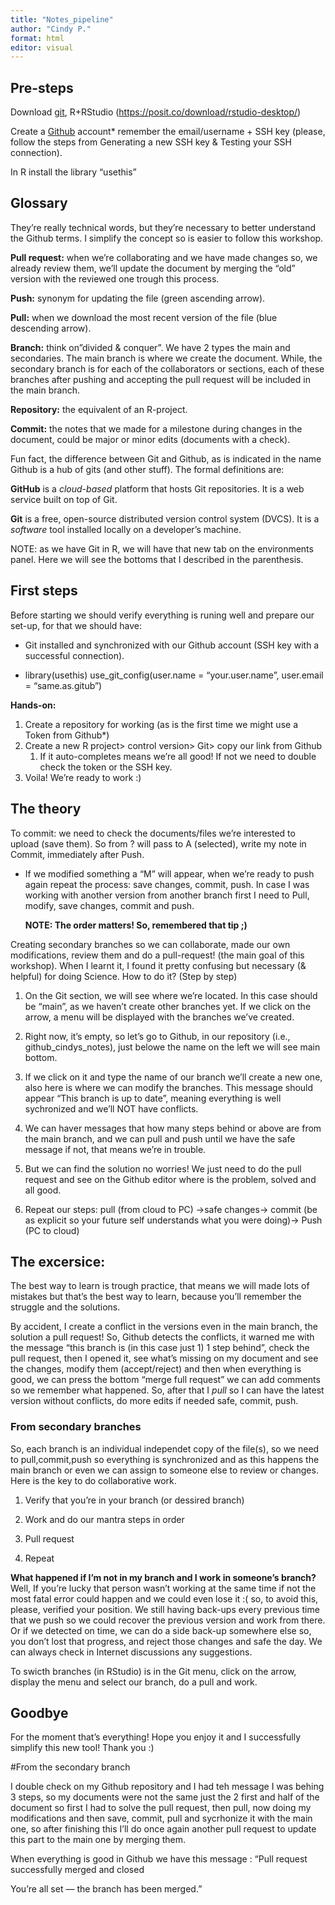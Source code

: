 ```yaml
---
title: "Notes_pipeline"
author: "Cindy P."
format: html
editor: visual
---
```


## Pre-steps

Download [git](https://git-scm.com/downloads), R+RStudio (<https://posit.co/download/rstudio-desktop/>)

Create a [Github](https://github.com/) account\* remember the email/username + SSH key (please, follow the steps from Generating a new SSH key & Testing your SSH connection).

In R install the library "usethis"

## Glossary

They're really technical words, but they're necessary to better understand the Github terms. I simplify the concept so is easier to follow this workshop.

**Pull request:** when we're collaborating and we have made changes so, we already review them, we'll update the document by merging the "old" version with the reviewed one trough this process.

**Push:** synonym for updating the file (green ascending arrow).

**Pull:** when we download the most recent version of the file (blue descending arrow).

**Branch:** think on"divided & conquer". We have 2 types the main and secondaries. The main branch is where we create the document. While, the secondary branch is for each of the collaborators or sections, each of these branches after pushing and accepting the pull request will be included in the main branch.

**Repository:** the equivalent of an R-project.

**Commit:** the notes that we made for a milestone during changes in the document, could be major or minor edits (documents with a check).

Fun fact, the difference between Git and Github, as is indicated in the name Github is a hub of gits (and other stuff). The formal definitions are:

**GitHub** is a *cloud-based* platform that hosts Git repositories. It is a web service built on top of Git.

**Git** is a free, open-source distributed version control system (DVCS). It is a *software* tool installed locally on a developer's machine.

NOTE: as we have Git in R, we will have that new tab on the environments panel. Here we will see the bottoms that I described in the parenthesis.

## First steps

Before starting we should verify everything is runing well and prepare our set-up, for that we should have:

-   Git installed and synchronized with our Github account (SSH key with a successful connection).

-   library(usethis) use_git_config(user.name = "your.user.name", user.email = "same.as.gitub")

**Hands-on:**

1.  Create a repository for working (as is the first time we might use a Token from Github\*)
2.  Create a new R project\> control version\> Git\> copy our link from Github
    1.  If it auto-completes means we're all good! If not we need to double check the token or the SSH key.
3.  Voila! We're ready to work :)

## The theory

To commit: we need to check the documents/files we're interested to upload (save them). So from ? will pass to A (selected), write my note in Commit, immediately after Push.

-   If we modified something a "M" will appear, when we're ready to push again repeat the process: save changes, commit, push. In case I was working with another version from another branch first I need to Pull, modify, save changes, commit and push.

    **NOTE: The order matters! So, remembered that tip ;)**

Creating secondary branches so we can collaborate, made our own modifications, review them and do a pull-request! (the main goal of this workshop). When I learnt it, I found it pretty confusing but necessary (& helpful) for doing Science. How to do it? (Step by step)

1.  On the Git section, we will see where we're located. In this case should be "main", as we haven't create other branches yet. If we click on the arrow, a menu will be displayed with the branches we've created.

2.  Right now, it's empty, so let's go to Github, in our repository (i.e., github_cindys_notes), just belowe the name on the left we will see main bottom.

3.  If we click on it and type the name of our branch we'll create a new one, also here is where we can modify the branches. This message should appear "This branch is up to date", meaning everything is well sychronized and we'll NOT have conflicts.

4.  We can haver messages that how many steps behind or above are from the main branch, and we can pull and push until we have the safe message if not, that means we're in trouble.

5.  But we can find the solution no worries! We just need to do the pull request and see on the Github editor where is the problem, solved and all good.

6.  Repeat our steps: pull (from cloud to PC) -\>safe changes-\> commit (be as explicit so your future self understands what you were doing)-\> Push (PC to cloud)

## The excersice:

The best way to learn is trough practice, that means we will made lots of mistakes but that's the best way to learn, because you'll remember the struggle and the solutions.

By accident, I create a conflict in the versions even in the main branch, the solution a pull request! So, Github detects the conflicts, it warned me with the message "this branch is (in this case just 1) 1 step behind", check the pull request, then I opened it, see what's missing on my document and see the changes, modify them (accept/reject) and then when everything is good, we can press the bottom "merge full request" we can add comments so we remember what happened. So, after that I *pull* so I can have the latest version without conflicts, do more edits if needed safe, commit, push.

### From secondary branches

So, each branch is an individual independet copy of the file(s), so we need to pull,commit,push so everything is synchronized and as this happens the main branch or even we can assign to someone else to review or changes. Here is the key to do collaborative work.

1.  Verify that you're in your branch (or dessired branch)

2.  Work and do our mantra steps in order

3.  Pull request

4.  Repeat

**What happened if I'm not in my branch and I work in someone's branch?** Well, If you're lucky that person wasn't working at the same time if not the most fatal error could happen and we could even lose it :( so, to avoid this, please, verified your position. We still having back-ups every previous time that we push so we could recover the previous version and work from there. Or if we detected on time, we can do a side back-up somewhere else so, you don't lost that progress, and reject those changes and safe the day. We can always check in Internet discussions any suggestions.

To swicth branches (in RStudio) is in the Git menu, click on the arrow, display the menu and select our branch, do a pull and work.

## Goodbye

For the moment that's everything! Hope you enjoy it and I successfully simplify this new tool! Thank you :)

#From the secondary branch

I double check on my Github repository and I had teh message I was behing 3 steps, so my documents were not the same just the 2 first and half of the document so first I had to solve the pull request, then pull, now doing my modifications and then save, commit, pull and sycrhonize it with the main one, so after finishing this I'll do once again another pull request to update this part to the main one by merging them.

When everything is good in Github we have this message : "Pull request successfully merged and closed

You're all set — the branch has been merged."

